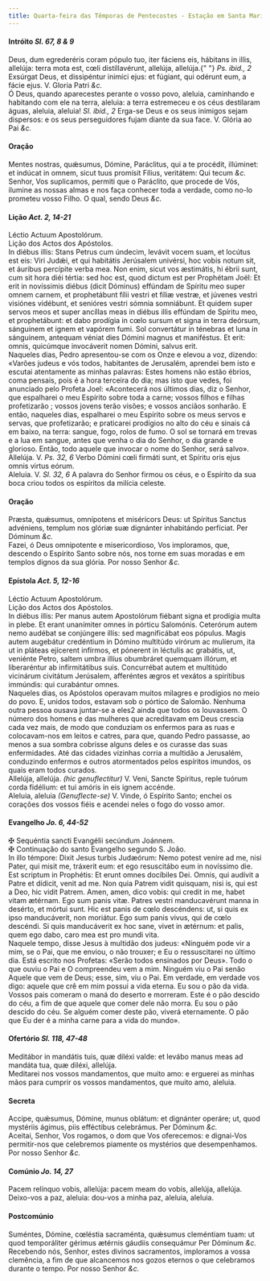 ```yaml
---
title: Quarta-feira das Têmporas de Pentecostes - Estação em Santa Maria Maior
---
```


<h4 class="text-center">
  Intróito <em>Sl. 67, 8 & 9</em>
</h4>
<div class="container-fluid">
  <div class="row">
    <div class="col-6 dropcaps text-justify">
      Deus, dum egrederéris coram pópulo tuo, iter fáciens eis, hábitans in
      illis, allelúja: terra mota est, cœli distillavérunt, allelúja, allelúja.{" "}
      <em>Ps. ibid., 2</em> Exsúrgat Deus, et dissipéntur inimíci ejus: et
      fúgiant, qui odérunt eum, a fácie ejus. V. Gloria Patri <em>&c.</em>
    </div>
    <div class="col-6 dropcaps text-justify">
      Ó Deus, quando aparecestes perante o vosso povo, aleluia, caminhando e
      habitando com ele na terra, aleluia: a terra estremeceu e os céus
      destilaram águas, aleluia, aleluia! <em>Sl. ibid., 2</em> Erga-se Deus e
      os seus inimigos sejam dispersos: e os seus perseguidores fujam diante da
      sua face. V. Glória ao Pai <em>&c.</em>
    </div>
  </div>
</div>

<h4 class="text-center">Oração</h4>
<div class="container-fluid">
  <div class="row">
    <div class="col-6 dropcaps text-justify">
      Mentes nostras, quǽsumus, Dómine, Paráclitus, qui a te procédit,
      illúminet: et indúcat in omnem, sicut tuus promísit Fílius, veritátem: Qui
      tecum <em>&c.</em>
    </div>
    <div class="col-6 dropcaps text-justify">
      Senhor, Vos suplicamos, permiti que o Paráclito, que procede de Vós,
      ilumine as nossas almas e nos faça conhecer toda a verdade, como no-lo
      prometeu vosso Filho. O qual, sendo Deus <em>&c.</em>
    </div>
  </div>
</div>

<h4 class="text-center">
  Lição <em>Act. 2, 14-21</em>
</h4>
<div class="container-fluid">
  <div class="row">
    <div class="col-6 text-justify">Léctio Actuum Apostolórum.</div>
    <div class="col-6 text-justify">Lição dos Actos dos Apóstolos.</div>
    <div class="col-6 dropcaps text-justify">
      In diébus illis: Stans Petrus cum úndecim, levávit vocem suam, et locútus
      est eis: Viri Judǽi, et qui habitátis Jerúsalem univérsi, hoc vobis notum
      sit, et áuribus percípite verba mea. Non enim, sicut vos æstimátis, hi
      ébrii sunt, cum sit hora diéi tértia: sed hoc est, quod dictum est per
      Prophétam Joël: Et erit in novíssimis diébus (dicit Dóminus) effúndam de
      Spíritu meo super omnem carnem, et prophetábunt fílii vestri et fíliæ
      vestræ, et júvenes vestri visiónes vidébunt, et senióres vestri sómnia
      somniábunt. Et quidem super servos meos et super ancíllas meas in diébus
      illis effúndam de Spíritu meo, et prophetábunt: et dabo prodígia in cœlo
      sursum et signa in terra deórsum, sánguinem et ignem et vapórem fumi. Sol
      convertátur in ténebras et luna in sánguinem, antequam véniat dies Dómini
      magnus et maniféstus. Et erit: omnis, quicúmque invocáverit nomen Dómini,
      salvus erit.
    </div>
    <div class="col-6 dropcaps text-justify">
      Naqueles dias, Pedro apresentou-se com os Onze e elevou a voz, dizendo:
      «Varões judeus e vós todos, habitantes de Jerusalém, aprendei bem isto e
      escutai atentamente as minhas palavras: Estes homens não estão ébrios,
      coma pensais, pois é a hora terceira do dia; mas isto que vedes, foi
      anunciado pelo Profeta Joel: «Acontecerá nos últimos dias, diz o Senhor,
      que espalharei o meu Espírito sobre toda a carne; vossos filhos e filhas
      profetizarão ; vossos jovens terão visões; e vossos anciãos sonharão. E
      então, naqueles dias, espalharei o meu Espírito sobre os meus servos e
      servas, que profetizarão; e praticarei prodígios no alto do céu e sinais
      cá em baixo, na terra: sangue, fogo, rolos de fumo. O sol se tornará em
      trevas e a lua em sangue, antes que venha o dia do Senhor, o dia grande e
      glorioso. Então, todo aquele que invocar o nome do Senhor, será salvo».
    </div>
  </div>
</div>

<div class="container-fluid">
  <div class="row">
    <div class="col-6 text-justify">
      Allelúja. V. <em>Ps. 32, 6</em> Verbo Dómini cœli firmáti sunt, et Spíritu
      oris ejus omnis virtus eórum.
    </div>
    <div class="col-6 text-justify">
      Aleluia. V. <em>Sl. 32, 6</em> A palavra do Senhor firmou os céus, e o
      Espírito da sua boca criou todos os espíritos da milícia celeste.
    </div>
  </div>
</div>

<h4 class="text-center">Oração</h4>
<div class="container-fluid">
  <div class="row">
    <div class="col-6 dropcaps text-justify">
      Præsta, quǽsumus, omnípotens et miséricors Deus: ut Spíritus Sanctus
      advéniens, templum nos glóriæ suæ dignánter inhabitándo perfíciat. Per
      Dóminum <em>&c.</em>
    </div>
    <div class="col-6 dropcaps text-justify">
      Fazei, ó Deus omnipotente e misericordioso, Vos imploramos, que, descendo
      o Espírito Santo sobre nós, nos torne em suas moradas e em templos dignos
      da sua glória. Por nosso Senhor <em>&c.</em>
    </div>
  </div>
</div>

<h4 class="text-center">
  Epístola <em>Act. 5, 12-16</em>
</h4>
<div class="container-fluid">
  <div class="row">
    <div class="col-6 text-justify">Léctio Actuum Apostolórum.</div>
    <div class="col-6 text-justify">Lição dos Actos dos Apóstolos.</div>
    <div class="col-6 dropcaps text-justify">
      In diébus illis: Per manus autem Apostolórum fiébant signa et prodígia
      multa in plebe. Et erant unanímiter omnes in pórticu Salomónis. Ceterórum
      autem nemo audébat se conjúngere illis: sed magnificábat eos pópulus.
      Magis autem augebátur credéntium in Dómino multitúdo virórum ac mulíerum,
      ita ut in pláteas ejícerent infírmos, et pónerent in léctulis ac grabátis,
      ut, veniénte Petro, saltem umbra illíus obumbráret quemquam illórum, et
      liberaréntur ab infirmitátibus suis. Concurrébat autem et multitúdo
      vicinárum civitátum Jerúsalem, afferéntes ægros et vexátos a spirítibus
      immúndis: qui curabántur omnes.
    </div>
    <div class="col-6 dropcaps text-justify">
      Naqueles dias, os Apóstolos operavam muitos milagres e prodígios no meio
      do povo. E, unidos todos, estavam sob o pórtico de Salomão. Nenhuma outra
      pessoa ousava juntar-se a eles2 ainda que todos os louvassem. O número dos
      homens e das mulheres que acreditavam em Deus crescia cada vez mais, de
      modo que conduziam os enfermos para as ruas e colocavam-nos em leitos e
      catres, para que, quando Pedro passasse, ao menos a sua sombra cobrisse
      alguns deles e os curasse das suas enfermidades. Até das cidades vizinhas
      corria a multidão a Jerusalém, conduzindo enfermos e outros atormentados
      pelos espíritos imundos, os quais eram todos curados.
    </div>
  </div>
</div>

<div class="container-fluid">
  <div class="row">
    <div class="col-6 text-justify">
      Allelúja, allelúja. <em>(hic genuflectitur)</em> V. Veni, Sancte Spíritus,
      reple tuórum corda fidélium: et tui amóris in eis ignem accénde.
    </div>
    <div class="col-6 text-justify">
      Aleluia, aleluia <em>(Genuflecte-se)</em> V. Vinde, ó Espírito Santo;
      enchei os corações dos vossos fiéis e acendei neles o fogo do vosso amor.
    </div>
  </div>
</div>

<h4 class="text-center">
  Evangelho <em>Jo. 6, 44-52</em>
</h4>
<div class="container-fluid">
  <div class="row">
    <div class="col-6 text-justify">
      <span class="text-danger">&#10016;</span> Sequéntia sancti Evangélii
      secúndum Joánnem.
    </div>
    <div class="col-6 text-justify">
      <span class="text-danger">&#10016;</span> Continuação do santo Evangelho
      segundo S. João.
    </div>
    <div class="col-6 dropcaps text-justify">
      In illo témpore: Dixit Jesus turbis Judæórum: Nemo potest veníre ad me,
      nisi Pater, qui misit me, tráxerit eum: et ego resuscitábo eum in
      novíssimo die. Est scriptum in Prophétis: Et erunt omnes docíbiles Dei.
      Omnis, qui audívit a Patre et dídicit, venit ad me. Non quia Patrem vidit
      quisquam, nisi is, qui est a Deo, hic vidit Patrem. Amen, amen, dico
      vobis: qui credit in me, habet vitam ætérnam. Ego sum panis vitæ. Patres
      vestri manducavérunt manna in desérto, et mórtui sunt. Hic est panis de
      cœlo descéndens: ut, si quis ex ipso manducáverit, non moriátur. Ego sum
      panis vivus, qui de cœlo descéndi. Si quis manducáverit ex hoc sane, vivet
      in ætérnum: et palis, quem ego dabo, caro mea est pro mundi vita.
    </div>
    <div class="col-6 dropcaps text-justify">
      Naquele tempo, disse Jesus à multidão dos judeus: «Ninguém pode vir a mim,
      se o Pai, que me enviou, o não trouxer; e Eu o ressuscitarei no último
      dia. Está escrito nos Profetas: «Serão todos ensinados por Deus». Todo o
      que ouviu o Pai e O compreendeu vem a mim. Ninguém viu o Pai senão Aquele
      que vem de Deus; esse, sim, viu o Pai. Em verdade, em verdade vos digo:
      aquele que crê em mim possui a vida eterna. Eu sou o pão da vida. Vossos
      pais comeram o maná do deserto e morreram. Este é o pão descido do céu, a
      fim de que aquele que comer dele não morra. Eu sou o pão descido do céu.
      Se alguém comer deste pão, viverá eternamente. O pão que Eu der é a minha
      carne para a vida do mundo».
    </div>
  </div>
</div>

<h4 class="text-center">
  Ofertório <em>Sl. 118, 47-48</em>
</h4>
<div class="container-fluid">
  <div class="row">
    <div class="col-6 dropcaps text-justify">
      Meditábor in mandátis tuis, quæ diléxi valde: et levábo manus meas ad
      mandáta tua, quæ diléxi, allelúja.
    </div>
    <div class="col-6 dropcaps text-justify">
      Meditarei nos vossos mandamentos, que muito amo: e erguerei as minhas mãos
      para cumprir os vossos mandamentos, que muito amo, aleluia.
    </div>
  </div>
</div>

<h4 class="text-center">Secreta</h4>
<div class="container-fluid">
  <div class="row">
    <div class="col-6 dropcaps text-justify">
      Accipe, quǽsumus, Dómine, munus oblátum: et dignánter operáre; ut, quod
      mystériis ágimus, piis efféctibus celebrámus. Per Dóminum <em>&c.</em>
    </div>
    <div class="col-6 dropcaps text-justify">
      Aceitai, Senhor, Vos rogamos, o dom que Vos oferecemos: e dignai-Vos
      permitir-nos que celebremos piamente os mystérios que desempenhamos. Por
      nosso Senhor <em>&c.</em>
    </div>
  </div>
</div>

<h4 class="text-center">
  Comúnio <em>Jo. 14, 27</em>
</h4>
<div class="container-fluid">
  <div class="row">
    <div class="col-6 dropcaps text-justify">
      Pacem relínquo vobis, allelúja: pacem meam do vobis, allelúja, allelúja.
    </div>
    <div class="col-6 dropcaps text-justify">
      Deixo-vos a paz, aleluia: dou-vos a minha paz, aleluia, aleluia.
    </div>
  </div>
</div>

<h4 class="text-center">Postcomúnio</h4>
<div class="container-fluid">
  <div class="row">
    <div class="col-6 dropcaps text-justify">
      Suméntes, Dómine, cœléstia sacraménta, quǽsumus cleméntiam tuam: ut quod
      temporáliter gérimus ætérnis gáudiis consequámur Per Dóminum <em>&c.</em>
    </div>
    <div class="col-6 dropcaps text-justify">
      Recebendo nós, Senhor, estes divinos sacramentos, imploramos a vossa
      clemência, a fim de que alcancemos nos gozos eternos o que celebramos
      durante o tempo. Por nosso Senhor <em>&c.</em>
    </div>
  </div>
</div>
